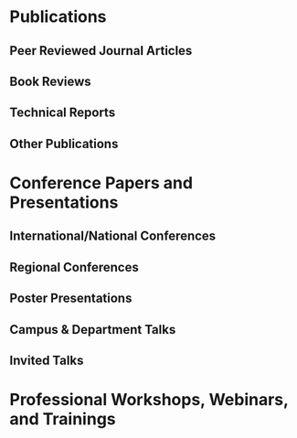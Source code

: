 # Publications

## Peer Reviewed Journal Articles

\begingroup
\setlength{\parindent}{-0.5in}
\setlength{\leftskip}{0.5in}

::: {#refs_anthony_pub}
:::
\endgroup



## Book Reviews

\begingroup
\setlength{\parindent}{-0.5in}
\setlength{\leftskip}{0.5in}

::: {#refs_anthony_reviews}
:::
\endgroup

## Technical Reports

\begingroup
\setlength{\parindent}{-0.5in}
\setlength{\leftskip}{0.5in}

::: {#refs_anthony_tech}
:::
\endgroup

## Other Publications

\begingroup
\setlength{\parindent}{-0.5in}
\setlength{\leftskip}{0.5in}

::: {#refs_anthony_other}
:::
\endgroup

# Conference Papers and Presentations

## International/National Conferences

\begingroup
\setlength{\parindent}{-0.5in}
\setlength{\leftskip}{0.5in}

::: {#refs_anthony_conf_intl}
:::
\endgroup

## Regional Conferences

\begingroup
\setlength{\parindent}{-0.5in}
\setlength{\leftskip}{0.5in}

::: {#refs_anthony_conf_regional}
:::
\endgroup

## Poster Presentations

\begingroup
\setlength{\parindent}{-0.5in}
\setlength{\leftskip}{0.5in}

::: {#refs_anthony_conf_posters}
:::
\endgroup

## Campus & Department Talks

\begingroup
\setlength{\parindent}{-0.5in}
\setlength{\leftskip}{0.5in}

::: {#refs_anthony_conf_talks}
:::
\endgroup

## Invited Talks

\begingroup
\setlength{\parindent}{-0.5in}
\setlength{\leftskip}{0.5in}

::: {#refs_anthony_conf_invited}
:::
\endgroup

# Professional Workshops, Webinars, and Trainings

\begingroup
\setlength{\parindent}{-0.5in}
\setlength{\leftskip}{0.5in}

::: {#refs_anthony_conf_workshops}
:::
\endgroup

<!-- Alt conference display -->
<!-- \begingroup -->
<!-- \setlength{\parindent}{-0.5in} -->
<!-- \setlength{\leftskip}{0.5in} -->

<!-- ```{r results='asis'} -->
<!-- gsheet2tbl("https://docs.google.com/spreadsheets/d/1qbMpXHXm41q69prUVjpQFfP_mMXjORNxFP_IbAoCuKo/edit#gid=318960497") %>% -->
<!--   select(category, markdown) %>% -->
<!--   mutate(markdown = str_replace_all(markdown, "\\{|\\}", "")) %>% -->
<!--   pull(markdown) -> conf -->
<!--   cat(paste(conf), sep = '\n\n') -->

<!-- ``` -->

<!-- \endgroup -->
